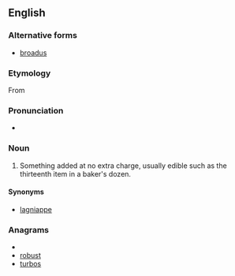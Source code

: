 ==English==

===Alternative forms===
* [[broadus]]

===Etymology===
From {{etyl|grc|en}} {{term|βρωτός||lang=grc|tr=brōtós|edible}}
:{{etystub|I don't really believe this Grc ety. African origin ?  connection with [[brotts]] UK dialect ? evidence or authority would be nice.}}

===Pronunciation===
* {{a|UK}} {{IPA|/ˈbɹəʊ.təs/}} {{SAMPA|/"br@U.t@s/}}

===Noun===
{{en-noun|es}}

# Something added at no extra charge, usually edible such as the thirteenth item in a baker's dozen.

====Synonyms====
* {{sense|something added at no extra charge}} [[lagniappe]]

===Anagrams===
* {{alphagram|borstu}}
* [[robust#English|robust]]
* [[turbos#English|turbos]]